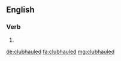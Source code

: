 ==English==

===Verb===
{{head|en|verb form}}

# {{en-past of|clubhaul}}

[[de:clubhauled]]
[[fa:clubhauled]]
[[mg:clubhauled]]